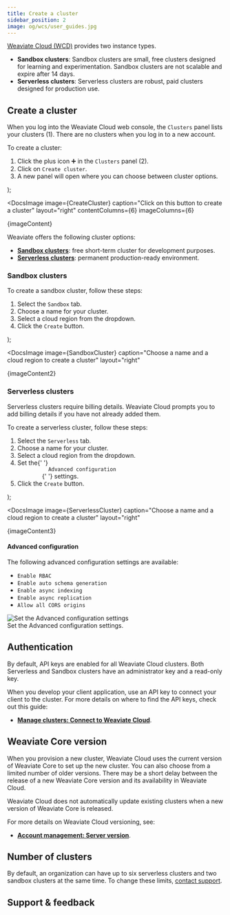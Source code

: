 ```yaml
---
title: Create a cluster
sidebar_position: 2
image: og/wcs/user_guides.jpg
---
```


[Weaviate Cloud (WCD)](https://console.weaviate.cloud/) provides two instance types.

- **Sandbox clusters**: Sandbox clusters are small, free clusters designed for learning and experimentation. Sandbox clusters are not scalable and expire after 14 days.
- **Serverless clusters**: Serverless clusters are robust, paid clusters designed for production use.

## Create a cluster

When you log into the Weaviate Cloud web console, the `Clusters` panel lists your clusters (<span class="callout">1</span>). There are no clusters when you log in to a new account.

To create a cluster: 


  <ol>
      <li>
        Click the plus icon ➕ in the <code>Clusters</code> panel (<span class="callout">2</span>).
      </li>
      <li>
        Click on <code>Create cluster</code>.
      </li>
      <li>
        A new panel will open where you can choose between cluster options.
      </li>
    </ol>
);

<DocsImage
  image={CreateCluster}
  caption="Click on this button to create a cluster"
  layout="right"
  contentColumns={6}
  imageColumns={6}
>
  {imageContent}
</DocsImage>

Weaviate offers the following cluster options:

- **[Sandbox clusters](#sandbox-clusters)**: free short-term cluster for development purposes.
- **[Serverless clusters](#serverless-clusters)**: permanent production-ready environment.

### Sandbox clusters

To create a sandbox cluster, follow these steps:


  <ol>
      <li>
        Select the <code>Sandbox</code> tab.
      </li>
      <li>Choose a name for your cluster.</li>
      <li>Select a cloud region from the dropdown.</li>
      <li>
        Click the <code>Create</code> button.
      </li>
    </ol>
);

<DocsImage
  image={SandboxCluster}
  caption="Choose a name and a cloud region to create a cluster"
  layout="right"
>
  {imageContent2}
</DocsImage>

### Serverless clusters

Serverless clusters require billing details. Weaviate Cloud prompts you to add billing details if you have not already added them.

To create a serverless cluster, follow these steps:


  <ol>
      <li>
        Select the <code>Serverless</code> tab.
      </li>
      <li>Choose a name for your cluster.</li>
      <li>Select a cloud region from the dropdown.</li>
      <li>
        Set the{' '}
        <code>
          <Link to="#advanced-configuration">Advanced configuration</Link>
        </code>{' '}
        settings.
      </li>
      <li>
        Click the <code>Create</code> button.
      </li>
    </ol>
);

<DocsImage
  image={ServerlessCluster}
  caption="Choose a name and a cloud region to create a cluster"
  layout="right"
>
  {imageContent3}
</DocsImage>

#### Advanced configuration


The following advanced configuration settings are available:

<div class="row">
  <div class="col col--6">
    <ul>
      <li>
        <code><Link to="/docs/weaviate/configuration/rbac">Enable RBAC</Link></code>
      </li>
      <li>
        <code><Link to="/docs/weaviate/config-refs/schema#auto-schema">Enable auto schema generation</Link></code>
      </li>
      <li>
        <code><Link to="/docs/weaviate/concepts/vector-index#asynchronous-indexing">Enable async indexing</Link></code>
      </li>
      <li>
        <code><Link to="/docs/weaviate/configuration/replication#async-replication-settings">Enable async replication</Link></code>
      </li>
      <li>
        <code>Allow all CORS origins</code>
      </li>
    </ul>
  </div>
  <div class="col col--6">
    <div class="card">
      <div class="card__image">
        <img
          src={AdvancedConfiguration}
          alt=" Set the Advanced configuration settings"
        />
      </div>
      <div class="card__body">Set the Advanced configuration settings.</div>
    </div>
  </div>
</div>

## Authentication

By default, API keys are enabled for all Weaviate Cloud clusters. Both Serverless and Sandbox clusters have an administrator key and a read-only key.

When you develop your client application, use an API key to connect your client to the cluster. For more details on where to find the API keys, check out this guide:

- **[Manage clusters: Connect to Weaviate Cloud](/docs/cloud/manage-clusters/connect)**.

## Weaviate Core version

When you provision a new cluster, Weaviate Cloud uses the current version of Weaviate Core to set up the new cluster. You can also choose from a limited number of older versions. There may be a short delay between the release of a new Weaviate Core version and its availability in Weaviate Cloud.

Weaviate Cloud does not automatically update existing clusters when a new version of Weaviate Core is released.

For more details on Weaviate Cloud versioning, see:

- **[Account management: Server version](/docs/cloud/platform/version)**.

## Number of clusters

<!-- TODO[g-despot]: Check if this is true.-->

By default, an organization can have up to six serverless clusters and two sandbox clusters at the same time. To change these limits, [contact support](mailto:support@weaviate.io).

## Support & feedback


<SupportAndTrouble />
